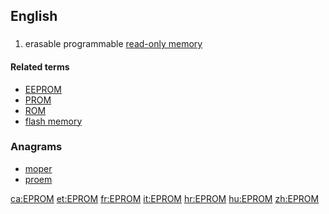 ==English==
{{wikipedia}}
==={{acronym}}===
{{en-noun}}
# {{electronics}} erasable programmable [[read-only memory]]

====Related terms====
* [[EEPROM]]
* [[PROM]]
* [[ROM]]
* [[flash memory]]

===Anagrams===
* [[moper#English|moper]]
* [[proem#English|proem]]

[[ca:EPROM]]
[[et:EPROM]]
[[fr:EPROM]]
[[it:EPROM]]
[[hr:EPROM]]
[[hu:EPROM]]
[[zh:EPROM]]
